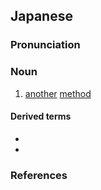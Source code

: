 ==Japanese==
{{ja-kanjitab|よ|ぎ|yomi=o}}

===Pronunciation===
{{ja-pron|yomi=o|よぎ|acc=1|acc_ref=DJR}}

===Noun===
{{ja-noun|よぎ}}

# [[another]] [[method]]

====Derived terms====
* {{ja-r|余儀無い|よぎない}}
* {{ja-r|余儀無くされる|よぎなく される}}

===References===
<references/>